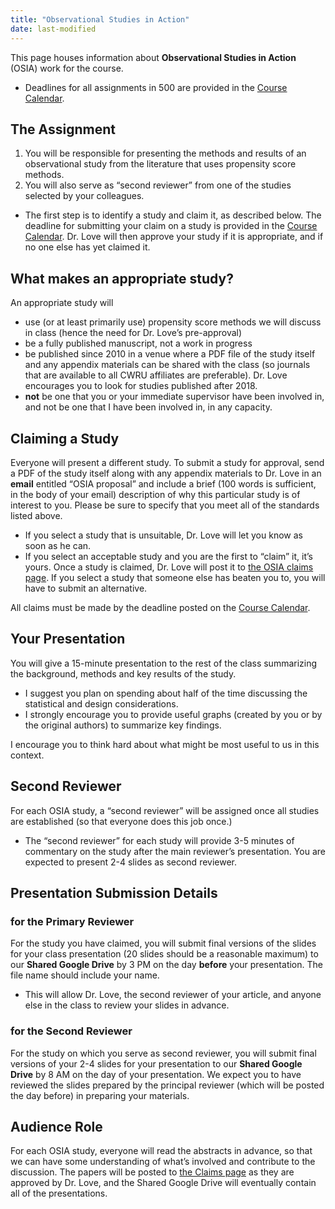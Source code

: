 ```yaml
---
title: "Observational Studies in Action"
date: last-modified
---
```


This page houses information about **Observational Studies in Action** (OSIA) work for the course.

- Deadlines for all assignments in 500 are provided in the [Course Calendar](calendar.qmd).

## The Assignment

1. You will be responsible for presenting the methods and results of an observational study from the literature that uses propensity score methods.
2. You will also serve as "second reviewer" from one of the studies selected by your colleagues.

- The first step is to identify a study and claim it, as described below. The deadline for submitting your claim on a study is provided in the [Course Calendar](calendar.qmd). Dr. Love will then approve your study if it is appropriate, and if no one else has yet claimed it.

## What makes an appropriate study?

An appropriate study will 

- use (or at least primarily use) propensity score methods we will discuss in class (hence the need for Dr. Love's pre-approval)
- be a fully published manuscript, not a work in progress
- be published since 2010 in a venue where a PDF file of the study itself and any appendix materials can be shared with the class (so journals that are available to all CWRU affiliates are preferable). Dr. Love encourages you to look for studies published after 2018.
- **not** be one that you or your immediate supervisor have been involved in, and not be one that I have been involved in, in any capacity.

## Claiming a Study

Everyone will present a different study. To submit a study for approval, send a PDF of the study itself along with any appendix materials to Dr. Love in an **email** entitled "OSIA proposal" and include a brief (100 words is sufficient, in the body of your email) description of why this particular study is of interest to you. Please be sure to specify that you meet all of the standards listed above.

- If you select a study that is unsuitable, Dr. Love will let you know as soon as he can.
- If you select an acceptable study and you are the first to "claim" it, it's yours. Once a study is claimed, Dr. Love will post it to [the OSIA claims page](https://github.com/THOMASELOVE/500-osia-2024/blob/main/claims.md). If you select a study that someone else has beaten you to, you will have to submit an alternative.

All claims must be made by the deadline posted on the [Course Calendar](calendar.qmd).

## Your Presentation

You will give a 15-minute presentation to the rest of the class summarizing the background, methods and key results of the study. 

- I suggest you plan on spending about half of the time discussing the statistical and design considerations.
- I strongly encourage you to provide useful graphs (created by you or by the original authors) to summarize key findings.

I encourage you to think hard about what might be most useful to us in this context. 

## Second Reviewer

For each OSIA study, a "second reviewer" will be assigned once all studies are established (so that everyone does this job once.) 

- The "second reviewer" for each study will provide 3-5 minutes of commentary on the study after the main reviewer's presentation. You are expected to present 2-4 slides as second reviewer. 

## Presentation Submission Details 

### for the Primary Reviewer

For the study you have claimed, you will submit final versions of the slides for your class presentation (20 slides should be a reasonable maximum) to our **Shared Google Drive** by 3 PM on the day **before** your presentation. The file name should include your name.

- This will allow Dr. Love, the second reviewer of your article, and anyone else in the class to review your slides in advance.

### for the Second Reviewer

For the study on which you serve as second reviewer, you will submit final versions of your 2-4 slides for your presentation to our **Shared Google Drive** by 8 AM on the day of your presentation. We expect you to have reviewed the slides prepared by the principal reviewer (which will be posted the day before) in preparing your materials.

## Audience Role

For each OSIA study, everyone will read the abstracts in advance, so that we can have some understanding of what's involved and contribute to the discussion. The papers will be posted to [the Claims page](https://github.com/THOMASELOVE/500-osia-2024/blob/main/claims.md) as they are approved by Dr. Love, and the Shared Google Drive will eventually contain all of the presentations.

